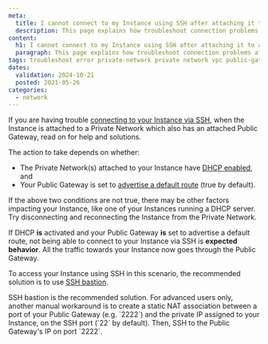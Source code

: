 ```yaml
---
meta:
  title: I cannot connect to my Instance using SSH after attaching it to a Private Network with a Public Gateway
  description: This page explains how troubleshoot connection problems after attaching an Instance to a Private Network which has a Public Gateway
content:
  h1: I cannot connect to my Instance using SSH after attaching it to a Private Network with a Public Gateway
  paragraph: This page explains how troubleshoot connection problems after attaching an Instance to a Private Network which has a Public Gateway
tags: troubleshoot error private-network private network vpc public-gateway
dates:
  validation: 2024-10-21
  posted: 2021-05-26
categories:
  - network
---
```


If you are having trouble [connecting to your Instance via SSH](/instances/how-to/connect-to-instance/), when the Instance is attached to a Private Network which also has an attached Public Gateway, read on for help and solutions.

The action to take depends on whether:

- The Private Network(s) attached to your Instance have [DHCP enabled](/vpc/how-to/activate-dhcp/), and 
- Your Public Gateway is set to [advertise a default route](/public-gateways/concepts/#default-route) (true by default).

If the above two conditions are not true, there may be other factors impacting your Instance, like one of your Instances running a DHCP server. Try disconnecting and reconnecting the Instance from the Private Network. 

If DHCP **is** activated and your Public Gateway **is** set to advertise a default route, not being able to connect to your Instance via SSH is **expected behavior**. All the traffic towards your Instance now goes through the Public Gateway. 

To access your Instance using SSH in this scenario, the recommended solution is to use [SSH bastion](/public-gateways/how-to/use-ssh-bastion/).

<Message type="important">
SSH bastion is the recommended solution. For advanced users only, another manual workaround is to create a static NAT association between a port of your Public Gateway (e.g. `2222`) and the private IP assigned to your Instance, on the SSH port (`22` by default). Then, SSH to the Public Gateway's IP on port `2222`.
</Message>